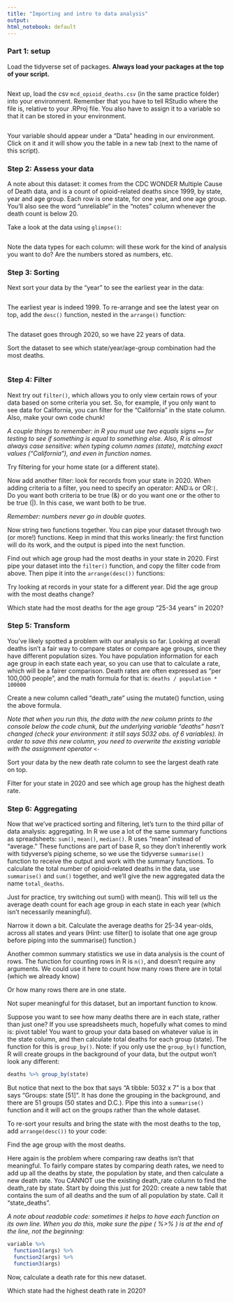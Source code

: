 ```yaml
---
title: "Importing and intro to data analysis"
output: 
html_notebook: default
---
```


### Part 1: setup

Load the tidyverse set of packages. **Always load your packages at the top of your script.**

```r

```

Next up, load the csv `mcd_opioid_deaths.csv` (in the same practice folder) into your environment. Remember that you have to tell RStudio where the file is, relative to your .RProj file. You also have to assign it to a variable so that it can be stored in your environment.

```r

```

Your variable should appear under a "Data" heading in our environment. Click on it and it will show you the table in a new tab (next to the name of this script).

### Step 2: Assess your data

A note about this dataset: it comes from the CDC WONDER Multiple Cause of Death data, and is a count of opioid-related deaths since 1999, by state, year and age group. Each row is one state, for one year, and one age group. You'll also see the word "unreliable" in the "notes" column whenever the death count is below 20.

Take a look at the data using `glimpse()`:

```r

```

Note the data types for each column: will these work for the kind of analysis you want to do? Are the numbers stored as numbers, etc.

### Step 3: Sorting

Next sort your data by the "year" to see the earliest year in the data:

```r

```

The earliest year is indeed 1999. To re-arrange and see the latest year on top, add the `desc()` function, nested in the `arrange()` function:

```r

```

The dataset goes through 2020, so we have 22 years of data.

Sort the dataset to see which state/year/age-group combination had the most deaths.

```r

```

### Step 4: Filter

Next try out `filter()`, which allows you to only view certain rows of your data based on some criteria you set. So, for example, if you only want to see data for California, you can filter for the "California" in the state column. Also, make your own code chunk!

*A couple things to remember: in R you must use two equals signs `==` for testing to see if something is equal to something else. Also, R is almost always case sensitive: when typing column names (state), matching exact values ("California"), and even in function names.*

Try filtering for your home state (or a different state).

Now add another filter: look for records from your state in 2020. When adding criteria to a filter, you need to specify an operator: AND:`&` or OR:`|`. Do you want both criteria to be true (&) or do you want one or the other to be true (\|). In this case, we want both to be true.

*Remember: numbers never go in double quotes.*

Now string two functions together. You can pipe your dataset through two (or more!) functions. Keep in mind that this works linearly: the first function will do its work, and the output is piped into the next function.

Find out which age group had the most deaths in your state in 2020. First pipe your dataset into the `filter()` function, and copy the filter code from above. Then pipe it into the `arrange(desc())` functions:

Try looking at records in your state for a different year. Did the age group with the most deaths change?

Which state had the most deaths for the age group "25-34 years" in 2020?

### Step 5: Transform

You've likely spotted a problem with our analysis so far. Looking at overall deaths isn't a fair way to compare states or compare age groups, since they have different population sizes. You have population information for each age group in each state each year, so you can use that to calculate a rate, which will be a fairer comparison. Death rates are often expressed as "per 100,000 people", and the math formula for that is: `deaths / population * 100000`

Create a new column called "death_rate" using the mutate() function, using the above formula.

*Note that when you run this, the data with the new column prints to the console below the code chunk, but the underlying variable "deaths" hasn't changed (check your environment: it still says 5032 obs. of 6 variables). In order to save this new column, you need to overwrite the existing variable with the assignment operator `<-`*

Sort your data by the new death rate column to see the largest death rate on top.

Filter for your state in 2020 and see which age group has the highest death rate.

### Step 6: Aggregating

Now that we've practiced sorting and filtering, let's turn to the third pillar of data analysis: aggregating. In R we use a lot of the same summary functions as spreadsheets: `sum()`, `mean()`, `median()`. R uses "mean" instead of "average." These functions are part of base R, so they don't inherently work with tidyverse's piping scheme, so we use the tidyverse `summarise()` function to receive the output and work with the summary functions. To calculate the total number of opioid-related deaths in the data, use `summarise()` and `sum()` together, and we'll give the new aggregated data the name `total_deaths`.

Just for practice, try switching out sum() with mean(). This will tell us the average death count for each age group in each state in each year (which isn't necessarily meaningful).

Narrow it down a bit. Calculate the average deaths for 25-34 year-olds, across all states and years (Hint: use filter() to isolate that one age group before piping into the summarise() function.)

Another common summary statistics we use in data analysis is the count of rows. The function for counting rows in R is `n()`, and doesn't require any arguments. We could use it here to count how many rows there are in total (which we already know)

Or how many rows there are in one state.

Not super meaningful for this dataset, but an important function to know.

Suppose you want to see how many deaths there are in each state, rather than just one? If you use spreadsheets much, hopefully what comes to mind is: pivot table! You want to group your data based on whatever value is in the state column, and then calculate total deaths for each group (state). The function for this is `group_by()`. Note: if you only use the `group_by()` function, R will create groups in the background of your data, but the output won't look any different:

```r
deaths %>% group_by(state)
```

But notice that next to the box that says "A tibble: 5032 x 7" is a box that says "Groups: state [51]". It has done the grouping in the background, and there are 51 groups (50 states and D.C.). Pipe this into a `summarise()` function and it will act on the groups rather than the whole dataset.

To re-sort your results and bring the state with the most deaths to the top, add `arrange(desc())` to your code:

Find the age group with the most deaths.

Here again is the problem where comparing raw deaths isn't that meaningful. To fairly compare states by comparing death rates, we need to add up all the deaths by state, the population by state, and then calculate a new death rate. You CANNOT use the existing death_rate column to find the death_rate by state. Start by doing this just for 2020: create a new table that contains the sum of all deaths and the sum of all population by state. Call it "state_deaths".

*A note about readable code: sometimes it helps to have each function on its own line. When you do this, make sure the pipe ( %\>% ) is at the end of the line, not the beginning:*

```r
variable %>% 
  function1(args) %>% 
  function2(args) %>% 
  function3(args)
```

Now, calculate a death rate for this new dataset.

Which state had the highest death rate in 2020?
